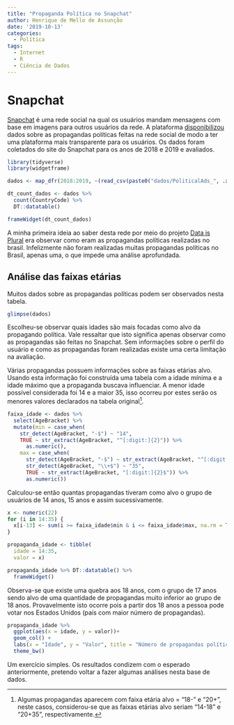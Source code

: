 ```yaml
---
title: "Propaganda Política no Snapchat"
author: Henrique de Mello de Assunção
date: '2019-10-13'
categories:
  - Política
tags:
  - Internet
  - R
  - Ciência de Dados
---
```


# Snapchat

[Snapchat](https://www.snapchat.com/) é uma rede social na qual os usuários mandam mensagens com base em imagens para outros usuários da rede. A plataforma [disponibilizou](https://www.snap.com/en-US/political-ads/) dados sobre as propagandas políticas feitas na rede social de modo a ter uma plataforma mais transparente para os usuários. Os dados foram coletados do site do Snapchat para os anos de 2018 e 2019 e avaliados.

```r
library(tidyverse)
library(widgetframe)

dados <- map_dfr(2018:2019, ~(read_csv(paste0("dados/PoliticalAds_", .x, ".csv")) %>% mutate(ano = .x)))

dt_count_dados <- dados %>%
  count(CountryCode) %>% 
  DT::datatable()
```

```r
frameWidget(dt_count_dados)
```

A minha primeira ideia ao saber desta rede por meio do projeto [Data is Plural](https://tinyletter.com/data-is-plural) era observar como eram as propagandas políticas realizadas no brasil. Infelizmente não foram realizadas muitas propagandas políticas no Brasil, apenas uma, o que impede uma análise aprofundada.

## Análise das faixas etárias

Muitos dados sobre as propagandas políticas podem ser observados nesta tabela.

```r
glimpse(dados)
```

Escolheu-se observar quais idades são mais focadas como alvo da propagando política. Vale ressaltar que isto significa apenas observar como as propagandas são feitas no Snapchat. Sem informações sobre o perfil do usuário e como as propagandas foram realizadas existe uma certa limitação na avaliação.

Várias propagandas possuem informações sobre as faixas etárias alvo. Usando esta informação foi construída uma tabela com a idade mínima e a idade máximo que a propaganda buscava influenciar. A menor idade possível considerada foi 14 e a maior 35, isso ocorreu por estes serão os menores valores declarados na tabela original[^1].

[^1]: Algumas propagandas aparecem com faixa etária alvo = "18-" e "20+", neste casos, considerou-se que as faixas etárias alvo seriam "14-18" e "20+35", respectivamente.

```r
faixa_idade <- dados %>% 
  select(AgeBracket) %>% 
  mutate(min = case_when(
    str_detect(AgeBracket, "-$") ~ "14",
    TRUE ~ str_extract(AgeBracket, "^[:digit:]{2}")) %>% 
      as.numeric(),
    max = case_when(
      str_detect(AgeBracket, "-$") ~ str_extract(AgeBracket, "^[:digit:]{2}"),
      str_detect(AgeBracket, "\\+$") ~ "35",
      TRUE ~ str_extract(AgeBracket, "[:digit:]{2}$")) %>% 
      as.numeric())
```

Calculou-se então quantas propagandas tiveram como alvo o grupo de usuários de 14 anos, 15 anos e assim sucessivamente.

```r
x <- numeric(22)
for (i in 14:35) {
  x[i-13] <- sum(i >= faixa_idade$min & i <= faixa_idade$max, na.rm = TRUE)
}

propaganda_idade <- tibble(
  idade = 14:35,
  valor = x) 

propaganda_idade %>% DT::datatable() %>% 
  frameWidget()
```

Observa-se que existe uma quebra aos 18 anos, com o grupo de 17 anos sendo alvo de uma quantidade de propagandas muito inferior ao grupo de 18 anos. Provavelmente isto ocorre pois a partir dos 18 anos a pessoa pode votar nos Estados Unidos (país com maior número de propagandas).

```r
propaganda_idade %>% 
  ggplot(aes(x = idade, y = valor))+ 
  geom_col() +
  labs(x = "Idade", y = "Valor", title = "Número de propagandas políticas voltadas a cada idade, 14 aos 35 anos") +
  theme_bw()
```

Um exercício simples. Os resultados condizem com o esperado anteriormente, pretendo voltar a fazer algumas análises nesta base de dados. 
